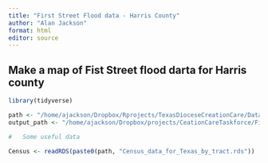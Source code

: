 ```yaml
---
title: "First Street Flood data - Harris County"
author: "Alan Jackson"
format: html
editor: source
---
```


## Make a map of Fist Street flood darta for Harris county

```r

library(tidyverse)

path <- "/home/ajackson/Dropbox/Rprojects/TexasDioceseCreationCare/Data/"
output_path <- "/home/ajackson/Dropbox/projects/CeationCareTaskforce/FirstStreetFlood/"

#   Some useful data

Census <- readRDS(paste0(path, "Census_data_for_Texas_by_tract.rds"))

```

